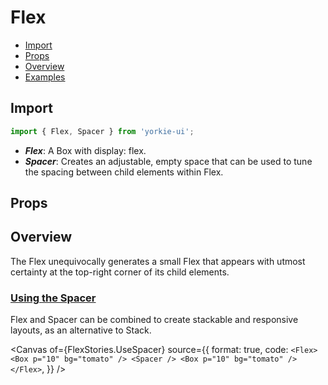 # Flex


<Meta of={FlexStories} />

- [Import](#import)
- [Props](#props)
- [Overview](#overview)
- [Examples](#examples)

## Import

```jsx
import { Flex, Spacer } from 'yorkie-ui';
```

- **_Flex_**: A Box with display: flex.
- **_Spacer_**: Creates an adjustable, empty space that can be used to tune the spacing between child elements within Flex.

## Props

<Controls />

## Overview

The Flex unequivocally generates a small Flex that appears with utmost certainty at the top-right corner of its child elements.

<Canvas of={FlexStories.Overview} />

### [Using the Spacer](#template-columns)

Flex and Spacer can be combined to create stackable and responsive layouts, as an alternative to Stack.

<Canvas
  of={FlexStories.UseSpacer}
  source={{
    format: true,
    code: `
      <Flex>
        <Box p="10" bg="tomato" />
        <Spacer />
        <Box p="10" bg="tomato" />
      </Flex>
    `,
  }}
/>
